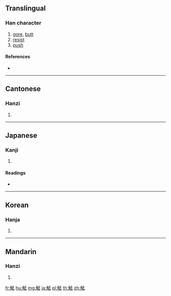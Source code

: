 {{character info/new}}
{{also|牴}}
==Translingual==

===Han character===
{{Han char|rn=148|rad=角|as=05|sn=12|four=22240|canj=NBHPM}}

# [[gore]], [[butt]]
# [[resist]]
# [[push]]

====References====
* {{Han ref|kx=1141.090|dkj=35051|dj=1608.110|hdz=63923.080|uh=89DD|ud=35293|bh=DBD3|bd=56275}}

----

==Cantonese==

===Hanzi===
{{yue-hanzi|jyut=|y=dai2}}

# {{defn|lang=yue|sort=角05}}

----

==Japanese==

===Kanji===
{{ja-kanji|grade=|rs=角05}}

# {{defn|lang=ja|sort=角05}}

====Readings====
* {{ja-readings|on=[[てい]] (tei)|kun=[[ふれる]] (fureru), [[いたる]] (itaru)|nanori=}}

----

==Korean==

===Hanja===
{{ko-hanja|hangeul=저|eumhun=|rv=jeo|mr=chŏ|y=ce}}

# {{defn|lang=ko|sort=角05}}

----

==Mandarin==

===Hanzi===
{{cmn-hanzi|pin=[[dǐ]] ([[di3]]), [[xiè]] ([[xie4]])|wg=ti<sup>3</sup>, hsieh<sup>4</sup>}}

# {{defn|lang=cmn|sort=角05}}

[[fr:觝]]
[[hu:觝]]
[[mg:觝]]
[[ja:觝]]
[[pl:觝]]
[[th:觝]]
[[zh:觝]]